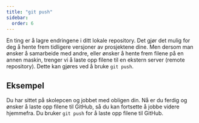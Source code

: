 ```yaml
---
title: "git push"
sidebar:
  order: 6
---
```


En ting er å lagre endringene i ditt lokale repository. Det gjør det mulig for deg å hente frem tidligere versjoner av prosjektene dine. Men dersom man ønsker å samarbeide med andre, eller ønsker å hente frem filene på en annen maskin, trenger vi å laste opp filene til en ekstern server (remote repository). Dette kan gjøres ved å bruke `git push`.

## Eksempel

Du har sittet på skolepcen og jobbet med obligen din. Nå er du ferdig og ønsker å laste opp filene til GitHub, så du kan fortsette å jobbe videre hjemmefra. Du bruker `git push` for å laste opp filene til GitHub.
